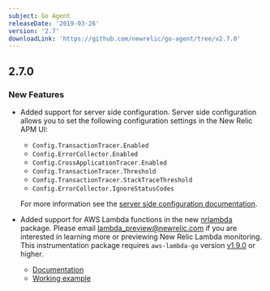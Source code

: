 ```yaml
---
subject: Go Agent
releaseDate: '2019-03-26'
version: '2.7'
downloadLink: 'https://github.com/newrelic/go-agent/tree/v2.7.0'
---
```


## 2.7.0

### New Features

* Added support for server side configuration. Server side configuration allows you to set the following configuration settings in the New Relic APM UI:

  * `Config.TransactionTracer.Enabled`
  * `Config.ErrorCollector.Enabled`
  * `Config.CrossApplicationTracer.Enabled`
  * `Config.TransactionTracer.Threshold`
  * `Config.TransactionTracer.StackTraceThreshold`
  * `Config.ErrorCollector.IgnoreStatusCodes`

  For more information see the [server side configuration documentation](https://docs.newrelic.com/docs/agents/manage-apm-agents/configuration/server-side-agent-configuration).
* Added support for AWS Lambda functions in the new [nrlambda](https://github.com/newrelic/go-agent/tree/master/_integrations/nrlambda) package. Please email [lambda_preview@newrelic.com](mailto:lambda_preview@newrelic.com) if you are interested in learning more or previewing New Relic Lambda monitoring. This instrumentation package requires `aws-lambda-go` version [v1.9.0](https://github.com/aws/aws-lambda-go/releases) or higher.

  * [Documentation](https://godoc.org/github.com/newrelic/go-agent/_integrations/nrlambda)
  * [Working example](https://github.com/newrelic/go-agent/blob/master/_integrations/nrlambda/example/main.go)
